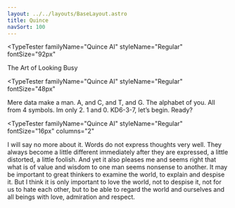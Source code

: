 ```yaml
---
layout: ../../layouts/BaseLayout.astro
title: Quince
navSort: 100
---
```




<TypeTester
    familyName="Quince AI"
    styleName="Regular"
    fontSize="92px"
>
The Art of Looking Busy
</TypeTester>

<TypeTester
    familyName="Quince AI"
    styleName="Regular"
    fontSize="48px"
>
Mere data make a man. A, and C, and T, and G. The alphabet of you. All from 4 symbols. Im only 2. 1 and 0. KD6-3-7, let’s begin. Ready?
</TypeTester>

<TypeTester
    familyName="Quince AI"
    styleName="Regular"
    fontSize="16px"
    columns="2"
>
 I will say no more about it. Words do not express thoughts very well. They always become a little different immediately after they are expressed, a little distorted, a little foolish. And yet it also pleases me and seems right that what is of value and wisdom to one man seems nonsense to another. It may be important to great thinkers to examine the world, to explain and despise it. But I think it is only important to love the world, not to despise it, not for us to hate each other, but to be able to regard the world and ourselves and all beings with love, admiration and respect. 
</TypeTester>

<fontdue-character-viewer collection-slug="quince-ai">
</fontdue-character-viewer>


